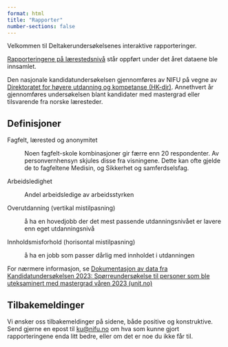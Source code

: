```yaml
---
format: html
title: "Rapporter"
number-sections: false
---
```


Velkommen til Deltakerundersøkelsenes interaktive rapporteringer.

[Rapporteringene på lærestedsnivå](Rapporter/index.qmd) står oppført under det året dataene ble innsamlet.

Den nasjonale kandidatundersøkelsen gjennomføres av NIFU på vegne av [Direktoratet for høyere utdanning og kompetanse (HK-dir)](https://www.hkdir.no). Annethvert år gjennomføres undersøkelsen blant kandidater med mastergrad eller tilsvarende fra norske læresteder.

## Definisjoner

Fagfelt, lærested og anonymitet

:   Noen fagfelt-skole kombinasjoner gir færre enn 20 respondenter. Av personvernhensyn skjules disse fra visningene. Dette kan ofte gjelde de to fagfeltene Medisin, og Sikkerhet og samferdselsfag.

Arbeidsledighet

:   Andel arbeidsledige av arbeidsstyrken

Overutdanning (vertikal mistilpasning)

:   å ha en hovedjobb der det mest passende utdanningsnivået er lavere enn eget utdanningsnivå

Innholdsmisforhold (horisontal mistilpasning)

:   å ha en jobb som passer dårlig med innholdet i utdanningen

For nærmere informasjon, se [Dokumentasjon av data fra Kandidatundersøkelsen 2023: Spørreundersøkelse til personer som ble uteksaminert med mastergrad våren 2023 (unit.no)](https://nifu.brage.unit.no/nifu-xmlui/bitstream/handle/11250/3127479/NIFUarbeidsnotat2024-9.pdf?sequence=1&isAllowed=y "https://nifu.brage.unit.no/nifu-xmlui/bitstream/handle/11250/3127479/nifuarbeidsnotat2024-9.pdf?sequence=1&isallowed=y")

## Tilbakemeldinger

Vi ønsker oss tilbakemeldinger på sidene, både positive og konstruktive. Send gjerne en epost til [ku\@nifu.no](mailto:ku@nifu.no) om hva som kunne gjort rapporteringene enda litt bedre, eller om det er noe du ikke får til.
